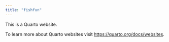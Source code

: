 ```yaml
---
title: "fishfun"
---
```


This is a Quarto website.

To learn more about Quarto websites visit <https://quarto.org/docs/websites>.
